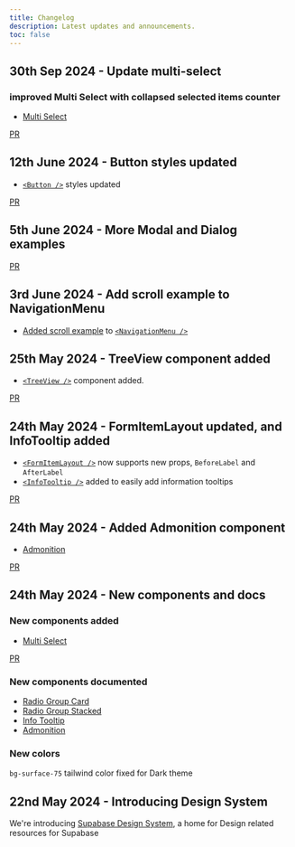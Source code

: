 ```yaml
---
title: Changelog
description: Latest updates and announcements.
toc: false
---
```


## 30th Sep 2024 - Update multi-select

### improved Multi Select with collapsed selected items counter

- [Multi Select](/design-system/components/multi-select-2)

[PR](https://github.com/supabase/supabase/pull/[...])

## 12th June 2024 - Button styles updated

- [`<Button />`](/design-system/docs/components/button) styles updated

[PR](https://github.com/supabase/supabase/pull/27055)

## 5th June 2024 - More Modal and Dialog examples

[PR](https://github.com/supabase/supabase/pull/26844)

## 3rd June 2024 - Add scroll example to NavigationMenu

- [Added scroll example](https://supabase-design-system.vercel.app/design-system/docs/components/navigation-menu#with-horizontal-scroll) to [`<NavigationMenu />`](/design-system/docs/components/navigation-menu)

## 25th May 2024 - TreeView component added

- [`<TreeView />`](/design-system/docs/components/tree-view) component added.

[PR](https://github.com/supabase/supabase/pull/26821)

## 24th May 2024 - FormItemLayout updated, and InfoTooltip added

- [`<FormItemLayout />`](/design-system/docs/fragments/form-item-layout) now supports new props, `BeforeLabel` and `AfterLabel`
- [`<InfoTooltip />`](/design-system/docs/fragments/info-tooltip) added to easily add information tooltips

[PR](https://github.com/supabase/supabase/pull/26712)

## 24th May 2024 - Added Admonition component

- [Admonition](/design-system/docs/fragments/admonition)

[PR](https://github.com/supabase/supabase/pull/26710)

## 24th May 2024 - New components and docs

### New components added

- [Multi Select](/design-system/components/multi-select)

[PR](https://github.com/supabase/supabase/pull/26719)

### New components documented

- [Radio Group Card](/design-system/docs/components/radio-group-card)
- [Radio Group Stacked](/design-system/docs/components/radio-group-stacked)
- [Info Tooltip](/design-system/docs/components/info-tooltip)
- [Admonition](/design-system/docs/components/admonition)

### New colors

`bg-surface-75` tailwind color fixed for Dark theme

## 22nd May 2024 - Introducing Design System

We're introducing [Supabase Design System](/design-system), a home for Design related resources for Supabase
